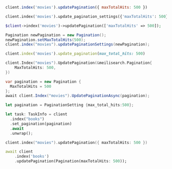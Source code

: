 <CodeGroup>

```javascript JS
client.index('movies').updatePagination({ maxTotalHits: 500 })
```

```python Python
client.index('movies').update_pagination_settings({'maxTotalHits': 500})
```

```php PHP
$client->index('movies')->updatePagination(['maxTotalHits' => 500]);
```

```java Java
Pagination newPagination = new Pagination();
newPagination.setMaxTotalHits(500);
client.index("movies").updatePaginationSettings(newPagination);
```

```ruby Ruby
client.index('movies').update_pagination(max_total_hits: 500)
```

```go Go
client.Index("movies").UpdatePagination(&meilisearch.Pagination{
    MaxTotalHits: 500,
})
```

```csharp C#
var pagination = new Pagination {
  MaxTotalHits = 500
};
await client.Index("movies").UpdatePaginationAsync(pagination);
```

```rust Rust
let pagination = PaginationSetting {max_total_hits:500};

let task: TaskInfo = client
  .index("books")
  .set_pagination(pagination)
  .await
  .unwrap();
```

```swift Swift
client.index("movies").updatePagination({ maxTotalHits: 500 })
```

```dart Dart
await client
    .index('books')
    .updatePagination(Pagination(maxTotalHits: 500));
```
</CodeGroup>